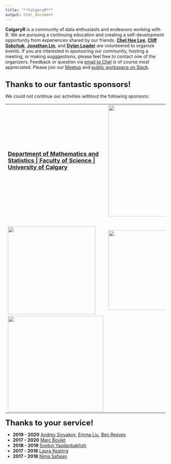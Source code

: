 ```yaml
---
title: "**CalgaryR**"
output: html_document
---
```



**CalgaryR** is a community of data enthusiasts and endeavors working with R.  We are pursuing a continuing education and creating a self-development opportunity from experiences shared by our friends.  **[Chel Hee Lee](https://www.linkedin.com/in/gnustats/){target="_blank"}**, **[Cliff Sobchuk](https://www.linkedin.com/in/cliff-sobchuk/){target="_blank"}**, **[Jonathan Lin](https://github.com/jonlinca){target="_blank"}**, and **[Dylan Loader](https://www.linkedin.com/in/dylan-loader/){target="_blank"}**  are volunteered to organize events.   If you are interested in sponsoring our community, hosting a meeting, or making sugggestions, please feel free to contact one of the organizers.   Feedback or question via [email to Chel](mailto:imstatsbee@gmail.com) is of course most appreciated.  Please join our [Meetup](https://www.meetup.com/Calgary-R-User-Group/){target="_blank"} and  [public workspace on Slack](https://yyc-r.slack.com/){target="_blank"}.

<br>
**<font size=5>Thanks to our fantastic sponsors!</font>**  

We could not continue our activities withtout the following sponsors:

<!-- 
[![](./img/dccm.png){width=300px}](https://cumming.ucalgary.ca/labs/calgary-critical-care-research-network/){target="_blank"} 
&nbsp;&nbsp;&nbsp;&nbsp;&nbsp;&nbsp;
-->

<table>
<tr>
<td width="350">
<font size="4">  <b>[Department of Mathematics and Statistics | Faculty of Science | University of Calgary](http://math.ucalgary.ca/){target="_blank"}</b>  </font> 
</td>
<td width="350">
[![](./img/ucchi.jpg){width=350px}](https://cumming.ucalgary.ca/centres/centre-health-informatics){target="_blank"}
</td>
<td width="350">
[![](./img/RConsortium_Horizontal_Pantone.png){width=290px}](https://www.r-consortium.org/){target="_blank"}
</td>
</tr>


<tr> <td> &nbsp; </td> <td> </td> <td> </td> </tr>

<tr>
<td>
[![](./img/webhorizfulllarge.png){width=275px}](https://www.pims.math.ca/){target="_blank"}
</td>
<td>
[![](./img/cenovus.png){width=250px}](https://www.cenovus.com/){target="_blank"}
<!-- [![](./img/medlior.png){width=275px}](https://www.medlior.com/?doing_wp_cron=1580355585.6735188961029052734375){target="_blank"} -->
</td>
<td>
<!-- [![](./img/viewpointgroup.png){width=350px}](https://www.viewpointresearch.ca/){target="_blank"} -->
<!-- [![](./img/cybera.png){width=300px}](https://www.cybera.ca/){target="_blank"} -->
</td>
</tr>

<tr>
<td>
[![](./img/ucbc.png){width=300px}](https://obrieniph.ucalgary.ca/research/centres-programs-research-groups-and-units/biostatistics-centre-ucbc){target="_blank"}
</td>
<td>
</td>
<td></td>
</tr>
</table>









**<font size=5>Thanks to your service!</font>**  

+ **2019 - 2020** [Andrey Sivyakov](https://www.linkedin.com/in/andrey-sivyakov-030394114/){target="_blank"}, [Emma Liu](https://www.linkedin.com/in/emma-yizhou-liu-7a8b3242/){target="_blank"}, [Ben Reeves](https://www.linkedin.com/in/benjamin-reeves-91566767/){target="_blank"}
+ **2017 - 2020** [Marc Boulet](https://www.linkedin.com/in/marc-boulet-5bb87023/){target="_blank"}
+ **2018 - 2019** [Sonbol Yazdanbakhsh](https://www.linkedin.com/in/sonbol-yazdanbakhsh-ph-d-99502735/){target="_blank"}
+ **2017 - 2018** [Laura Keating](https://www.linkedin.com/in/laurakeating/){target="_blank"} 
+ **2017 - 2018** [Nima Safaian](https://www.linkedin.com/in/nimasafaian/){target="_blank"}
